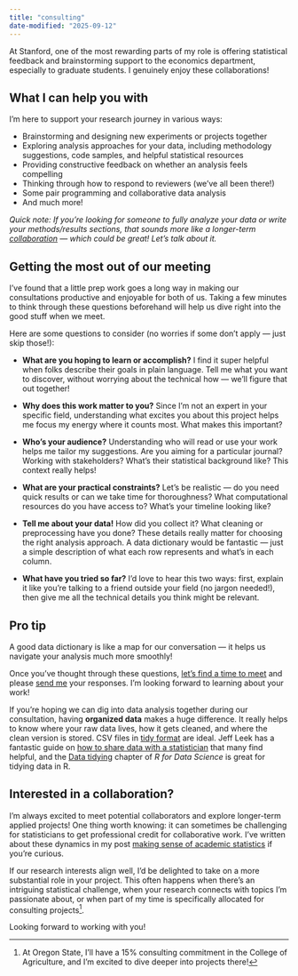 ```yaml
---
title: "consulting"
date-modified: "2025-09-12"
---
```


At Stanford, one of the most rewarding parts of my role is offering statistical feedback and brainstorming support to the economics department, especially to graduate students. I genuinely enjoy these collaborations!

## What I can help you with

I'm here to support your research journey in various ways:

- Brainstorming and designing new experiments or projects together
- Exploring analysis approaches for your data, including methodology suggestions, code samples, and helpful statistical resources
- Providing constructive feedback on whether an analysis feels compelling
- Thinking through how to respond to reviewers (we've all been there!)
- Some pair programming and collaborative data analysis
- And much more!

*Quick note: If you're looking for someone to fully analyze your data or write your methods/results sections, that sounds more like a longer-term [collaboration](#collaborations) — which could be great! Let's talk about it.*

## Getting the most out of our meeting

I've found that a little prep work goes a long way in making our consultations productive and enjoyable for both of us. Taking a few minutes to think through these questions beforehand will help us dive right into the good stuff when we meet.

Here are some questions to consider (no worries if some don't apply — just skip those!):

- **What are you hoping to learn or accomplish?** I find it super helpful when folks describe their goals in plain language. Tell me what you want to discover, without worrying about the technical how — we'll figure that out together!

- **Why does this work matter to you?** Since I'm not an expert in your specific field, understanding what excites you about this project helps me focus my energy where it counts most. What makes this important?

- **Who's your audience?** Understanding who will read or use your work helps me tailor my suggestions. Are you aiming for a particular journal? Working with stakeholders? What's their statistical background like? This context really helps!

- **What are your practical constraints?** Let's be realistic — do you need quick results or can we take time for thoroughness? What computational resources do you have access to? What's your timeline looking like?

- **Tell me about your data!** How did you collect it? What cleaning or preprocessing have you done? These details really matter for choosing the right analysis approach. A data dictionary would be fantastic — just a simple description of what each row represents and what's in each column.

- **What have you tried so far?** I'd love to hear this two ways: first, explain it like you're talking to a friend outside your field (no jargon needed!), then give me all the technical details you think might be relevant.

::: {.callout-tip}
## Pro tip
A good data dictionary is like a map for our conversation — it helps us navigate your analysis much more smoothly!
:::

Once you've thought through these questions, [let's find a time to meet](https://calendly.com/alexpghayes) and please [send me](mailto:alexpgh@stanford.edu) your responses. I'm looking forward to learning about your work!

If you're hoping we can dig into data analysis together during our consultation, having **organized data** makes a huge difference. It really helps to know where your raw data lives, how it gets cleaned, and where the clean version is stored. CSV files in [tidy format](https://vita.had.co.nz/papers/tidy-data.pdf) are ideal. Jeff Leek has a fantastic guide on [how to share data with a statistician](https://github.com/jtleek/datasharing) that many find helpful, and the [Data tidying](https://r4ds.hadley.nz/data-tidy.html) chapter of *R for Data Science* is great for tidying data in R.

## Interested in a collaboration?

I'm always excited to meet potential collaborators and explore longer-term applied projects! One thing worth knowing: it can sometimes be challenging for statisticians to get professional credit for collaborative work. I've written about these dynamics in my post [making sense of academic statistics](./post/making-sense-of-academic-statistics/) if you're curious.

If our research interests align well, I'd be delighted to take on a more substantial role in your project. This often happens when there's an intriguing statistical challenge, when your research connects with topics I'm passionate about, or when part of my time is specifically allocated for consulting projects^[At Oregon State, I'll have a 15% consulting commitment in the College of Agriculture, and I'm excited to dive deeper into projects there!].

Looking forward to working with you!
